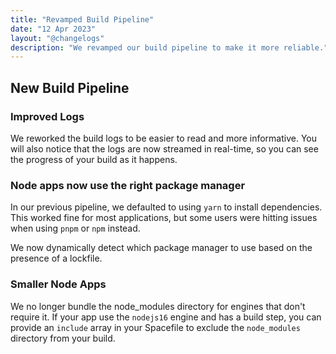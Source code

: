 ```yaml
---
title: "Revamped Build Pipeline"
date: "12 Apr 2023"
layout: "@changelogs"
description: "We revamped our build pipeline to make it more reliable."
---
```


## New Build Pipeline

### Improved Logs

We reworked the build logs to be easier to read and more informative.
You will also notice that the logs are now streamed in real-time, so you can see the progress of your build as it happens.

### Node apps now use the right package manager

In our previous pipeline, we defaulted to using `yarn` to install dependencies.
This worked fine for most applications, but some users were hitting issues when using `pnpm` or `npm` instead.

We now dynamically detect which package manager to use based on the presence of a lockfile.

### Smaller Node Apps

We no longer bundle the node_modules directory for engines that don't require it.
If your app use the `nodejs16` engine and has a build step, you can provide an `include` array in your Spacefile to exclude the `node_modules` directory from your build.
